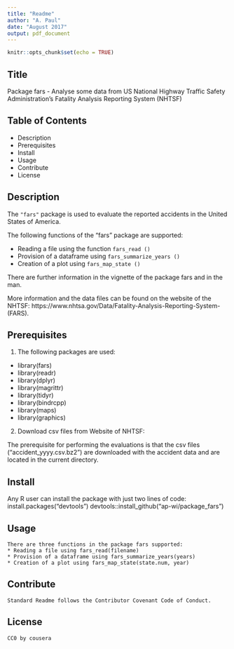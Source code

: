 ```yaml
---
title: "Readme"
author: "A. Paul"
date: "August 2017"
output: pdf_document
---
```


```r
knitr::opts_chunk$set(echo = TRUE)
```

## Title
  Package fars - Analyse some data from US National Highway Traffic Safety Administration's Fatality Analysis Reporting System (NHTSF)

## Table of Contents
  * Description
  * Prerequisites
  * Install
  * Usage
  * Contribute
  * License

## Description 
  The `"fars"` package is used to evaluate the reported accidents in the United States of America.

  The following functions of the "fars" package are supported:
  
  * Reading a file using the function `fars_read ()`
  * Provision of a dataframe using `fars_summarize_years ()`
  * Creation of a plot using `fars_map_state ()`

  There are further information in the vignette of the package fars and in the man. 

  More information and the data files can be found on the website of the NHTSF: 
  https://www.nhtsa.gov/Data/Fatality-Analysis-Reporting-System-(FARS).

## Prerequisites

1. The following packages are used:

* library(fars)
* library(readr)
* library(dplyr)
* library(magrittr)
* library(tidyr)
* library(bindrcpp)
* library(maps)
* library(graphics)

2. Download csv files from Website of NHTSF:

  The prerequisite for performing the evaluations is that the csv files ("accident_yyyy.csv.bz2") are downloaded with the accident data and are located in the current directory.


## Install
  Any R user can install the package with just two lines of code:
  install.packages("devtools")
  devtools::install_github("ap-wi/package_fars")  

## Usage
    There are three functions in the package fars supported:
    * Reading a file using fars_read(filename)
    * Provision of a dataframe using fars_summarize_years(years)
    * Creation of a plot using fars_map_state(state.num, year)

## Contribute
    Standard Readme follows the Contributor Covenant Code of Conduct.

## License
    CC0 by cousera

